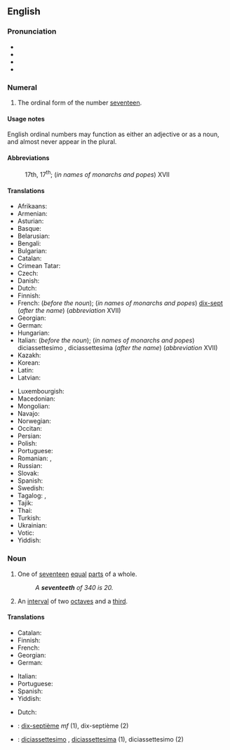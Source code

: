 ==English==
{{number box|en|17}}

===Pronunciation===
* {{IPA|/ˌsɛvənˈtiːnθ/|lang=en}}
* {{audio|en-us-seventeenth.ogg|Audio (US)|lang=en}}
* {{rhymes|iːnθ|lang=en}}
* {{hyphenation|sev|en|teenth|lang=en}}

===Numeral===
{{head|en|numeral}}

# {{lb|en|ordinal}} The ordinal form of the number [[seventeen]].

====Usage notes====
English ordinal numbers may function as either an adjective or as a noun, and almost never appear in the plural.

====Abbreviations====
: 17th, 17<sup>th</sup>; (''in names of monarchs and popes'') XVII

====Translations====
{{trans-top-also|ordinal number|17th}}
* Afrikaans: {{t+|af|sewentiende}}
* Armenian: {{t+|hy|տասնյոթերորդ}}
* Asturian: {{t+|ast|decimoséptimu}}
* Basque: {{t|eu|hamazazpigarren}}
* Belarusian: {{t|be|сямна́ццаты}}
* Bengali: {{t|bn|সপ্তদশ}}
* Bulgarian: {{t|bg|седемнадесети}}
* Catalan: {{t+|ca|dissetè}}
* Crimean Tatar: {{t|crh|on yedinci}}
* Czech: {{t|cs|sedmnáctý}}
* Danish: {{t+|da|syttende}}
* Dutch: {{t+|nl|zeventiende}}
* Finnish: {{t|fi|seitsemästoista}} {{q|abbreviation XVII in names of monarchs and popes}}
* French: {{t+|fr|dix-septième}} (''before the noun''); (''in names of monarchs and popes'') [[dix-sept]] (''after the name'') (''abbreviation'' XVII)
* Georgian: {{t|ka|მეჩვიდმეტე}}
* German: {{t+|de|siebzehnter}}
* Hungarian: {{t+|hu|tizenhetedik}}
* Italian: {{t+|it|diciassettesimo}} (''before the noun''); (''in names of monarchs and popes'') diciassettesimo {{g|m}}, diciassettesima {{g|f}} (''after the name'') (''abbreviation'' XVII)
* Kazakh: {{t|kk|он жетінші|sc=Cyrl}}
* Korean: {{t+|ko|열일곱째|tr=yeolilgopjjae}}
* Latin: {{t|la|septmus decimus}}
* Latvian: {{t|lv|septiņpadsmitais}}
{{trans-mid}}
* Luxembourgish: {{t|lb|siwwenzéngt}}
* Macedonian: {{t|mk|седумнаесетти}}
* Mongolian: {{t|mn|арван долдугаар|sc=Cyrl}}
* Navajo: {{t|nv|tsostsʼidtsʼáadah góneʼ}}
* Norwegian: {{t|no|syttende}}
* Occitan: {{t|oc|dètz-e-seten}}
* Persian: {{t|fa|هفدهم|tr=hefdahom}}
* Polish: {{t+|pl|siedemnasty}}
* Portuguese: {{t|pt|décimo sétimo}}
* Romanian: {{t+|ro|șaptesprezecelea}}, {{t+|ro|șapteșpelea}} {{qualifier|informal}}
* Russian: {{t+|ru|семна́дцатый}}
* Slovak: {{t+|sk|sedemnásty}}
* Spanish: {{t+|es|decimoséptimo}}
* Swedish: {{t+|sv|sjuttonde}}
* Tagalog: {{t|tl|panlabimpito}}, {{t|tl|ikalabimpito}}
* Tajik: {{t|tg|ҳабдаҳум|sc=Cyrl}}
* Thai: {{t|th|ที่สิบเจ็ด}}
* Turkish: {{t|tr|on yedinci}}
* Ukrainian: {{t+|uk|сімна́дцятий}}
* Votic: {{t|vot|seitseetõššõmõz}}
* Yiddish: {{t|yi|זיבעצנט}}
{{trans-bottom}}

===Noun===
{{en-noun}}

# {{lb|en|fractional}} One of [[seventeen]] [[equal]] [[part]]s of a whole.
#: ''A '''seventeeth''' of 340 is 20.''
# {{lb|en|music}} An [[interval]] of two [[octave]]s and a [[third]].

====Translations====
{{trans-top|one of seventeen equal parts of a whole}}
* Catalan: {{t+|ca|dissetè|m}}
* Finnish: {{t|fi|seitsemästoistaosa}}
* French: {{t+|fr|dix-septième|m}}
* Georgian: {{t|ka|მეჩვიდმეტედი}}
* German: {{t+|de|siebzehnte|m}}
{{trans-mid}}
* Italian: {{t+|it|diciassettesimo|m}}
* Portuguese: {{t|pt|dezessete avos|m}}
* Spanish: {{t+|es|diecisieteavo|m}}
* Yiddish: {{t|yi|זיבעצנטל|n}}
{{trans-bottom}}

{{checktrans-top}}
* Dutch: {{t+check|nl|zeventiende}}
* {{ttbc|fr}}: [[dix-septième]] ''mf'' (1), dix-septième {{g|m}} (2)
{{trans-mid}}
* {{ttbc|it}}: [[diciassettesimo]] {{g|m}}, [[diciassettesima]] {{g|f}} (1), diciassettesimo {{g|m}} (2)
{{trans-bottom}}